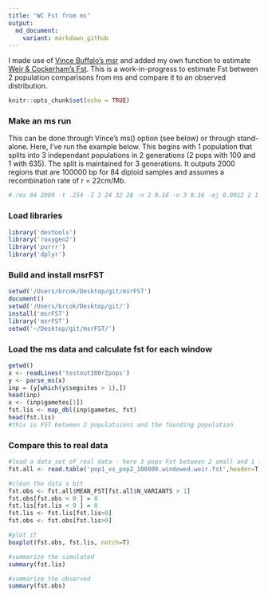 ```yaml
---
title: "WC Fst from ms"
output:
  md_document:
    variant: markdown_github
---
```

I made use of [Vince Buffalo's msr](https://github.com/vsbuffalo/msr) and added my own function to estimate [Weir & Cockerham’s Fst](http://journals.plos.org/plosone/article?id=10.1371/journal.pone.0135368). This is a work-in-progress to estimate Fst between 2 population comparisons from ms and compare it to an observed distribution. 




```r
knitr::opts_chunk$set(echo = TRUE)
```

### Make an ms run
This can be done through Vince's ms() option (see below) or through stand-alone. Here, I've run the example below. This begins with 1 population that splits into 3 independant populations in 2 generations (2 pops with 100 and 1 with 635). The split is maintained for 3 generations. It outputs 2000 regions that are 100000 bp for 84 diploid samples and assumes a recombination rate of r = 22cm/Mb. 

```sh
#./ms 84 2000 -t .254 -I 3 24 32 28 -n 2 0.16 -n 3 0.16 -ej 0.0012 2 1 -ej 0.0012 3 1 -r 56 100000 > testout100r2pops
```


### Load libraries

```r
library('devtools')
library('roxygen2')
library('purrr')
library('dplyr')
```
### Build and install msrFST
```r
setwd('/Users/brcok/Desktop/git/msrFST')
document()
setwd('/Users/brcok/Desktop/git/')
install('msrFST')
library('msrFST')
setwd('~/Desktop/git/msrFST/')
```

### Load the ms data and calculate fst for each window 
```r
getwd()
x <- readLines('testout100r2pops')
y <- parse_ms(x)
inp = (y[which(y$segsites > 1),])
head(inp)
x <- (inp$gametes[1])
fst.lis <- map_dbl(inp$gametes, fst)
head(fst.lis)
#this is FST between 2 populatuions and the founding population 
```

### Compare this to real data 
```r
#load a data set of real data - here 3 pops Fst between 2 small and 1 large mai 
fst.all <- read.table('pop1_vs_pop2_100000.windowed.weir.fst',header=T,colClasses = c('character', 'numeric', 'numeric', 'numeric', 'numeric', 'numeric'))

#clean the data a bit
fst.obs <- fst.all$MEAN_FST[fst.all$N_VARIANTS > 1]
fst.obs[fst.obs < 0 ] = 0
fst.lis[fst.lis < 0 ] = 0
fst.lis <- fst.lis[fst.lis>0]
fst.obs <- fst.obs[fst.lis>0]

#plot it
boxplot(fst.obs, fst.lis, notch=T)

#summarize the simulated
summary(fst.lis)

#summarize the observed
summary(fst.obs)

```






